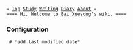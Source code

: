 
 = [[index|Top]] [[Study]] [[Writing]] [[diary/diary|Diary]] [[Bai Xuesong|About]] =
 ==== Hi, Welcome to [[Bai Xuesong]]'s wiki. ====

=== Configuration ===
  # *add last modified date*
    {{{ class="brush: diff;" title="~/.vim/autoload/html.vim"
1491a1492,1494
>     let changetime = strftime("%Y-%m-%d %H:%M:%S %Z") "YYYYMMDD hh:mm:ss ZONE
>     call map(html_lines, 'substitute(v:val, "%change_time%", changetime, "g")')
>
    }}}
    {{{ class="brush: html; highlight: [43];" title="~/vimwiki/templates/default.vim"
<!DOCTYPE HTML PUBLIC "-//W3C//DTD HTML 4.01 Transitional//EN" "http://www.w3.org/TR/html4/loose.dtd">
<html>
<head>
<link rel="Stylesheet" type="text/css" href="%root_path%%css%">
<link type="text/css" rel="stylesheet" href="SyntaxHighlighter/styles/shCore.css" />
<link type="text/css" rel="stylesheet" href="SyntaxHighlighter/styles/shThemeDefault.css" />
<script type="text/javascript" src="SyntaxHighlighter/scripts/shCore.js"></script>
<script type="text/javascript" src="SyntaxHighlighter/scripts/shAutoloader.js"></script>
<script type="text/javascript" src="SyntaxHighlighter/scripts/shBrushAppleScript.js"></script>
<script type="text/javascript" src="SyntaxHighlighter/scripts/shBrushAS3.js"></script>
<script type="text/javascript" src="SyntaxHighlighter/scripts/shBrushBash.js"></script>
<script type="text/javascript" src="SyntaxHighlighter/scripts/shBrushColdFusion.js"></script>
<script type="text/javascript" src="SyntaxHighlighter/scripts/shBrushCpp.js"></script>
<script type="text/javascript" src="SyntaxHighlighter/scripts/shBrushCSharp.js"></script>
<script type="text/javascript" src="SyntaxHighlighter/scripts/shBrushCss.js"></script>
<script type="text/javascript" src="SyntaxHighlighter/scripts/shBrushDelphi.js"></script>
<script type="text/javascript" src="SyntaxHighlighter/scripts/shBrushDiff.js"></script>
<script type="text/javascript" src="SyntaxHighlighter/scripts/shBrushErlang.js"></script>
<script type="text/javascript" src="SyntaxHighlighter/scripts/shBrushGroovy.js"></script>
<script type="text/javascript" src="SyntaxHighlighter/scripts/shBrushJavaFX.js"></script>
<script type="text/javascript" src="SyntaxHighlighter/scripts/shBrushJava.js"></script>
<script type="text/javascript" src="SyntaxHighlighter/scripts/shBrushJScript.js"></script>
<script type="text/javascript" src="SyntaxHighlighter/scripts/shBrushPerl.js"></script>
<script type="text/javascript" src="SyntaxHighlighter/scripts/shBrushPhp.js"></script>
<script type="text/javascript" src="SyntaxHighlighter/scripts/shBrushPlain.js"></script>
<script type="text/javascript" src="SyntaxHighlighter/scripts/shBrushPowerShell.js"></script>
<script type="text/javascript" src="SyntaxHighlighter/scripts/shBrushPython.js"></script>
<script type="text/javascript" src="SyntaxHighlighter/scripts/shBrushRuby.js"></script>
<script type="text/javascript" src="SyntaxHighlighter/scripts/shBrushSass.js"></script>
<script type="text/javascript" src="SyntaxHighlighter/scripts/shBrushScala.js"></script>
<script type="text/javascript" src="SyntaxHighlighter/scripts/shBrushSql.js"></script>
<script type="text/javascript" src="SyntaxHighlighter/scripts/shBrushVb.js"></script>
<script type="text/javascript" src="SyntaxHighlighter/scripts/shBrushXml.js"></script>
<script type="text/javascript" src="SyntaxHighlighter/scripts/shLegacy.js"></script>
<script type="text/javascript">
  SyntaxHighlighter.all();
</script>
<title>%title%</title>
<meta http-equiv="Content-Type" content="text/html; charset=%encoding%">
</head>
<body>
  <div style="position:absolute;top:10;right:0">
    <span class="justleft"><font size="2"><strong>This page was last modified on [[%change_time%,&nbsp;&nbsp;Powered]] by <a href="http://code.google.com/p/vimwiki/"><font size="5">vimwiki</font></a>.</strong>&nbsp;&nbsp;</font></span>
  </div>
  <!-- SiteSearch Google -->
  <form method="get" action="http://www.google.com/search" class="justleft">
    <div style="background-color:white">
      <input type="text" size="30" maxlength="255"/>
      <input type="submit" value="Google" />
    </div>
   </form>
   <!-- SiteSearch Google -->
%content%
</body>
</html>
    }}}
